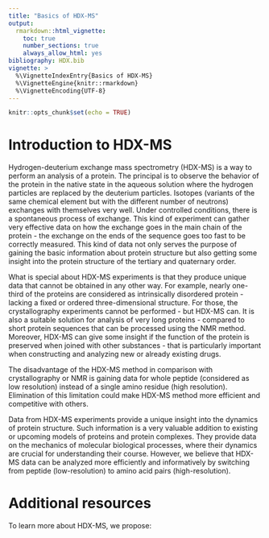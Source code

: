 ```yaml
---
title: "Basics of HDX-MS"
output: 
  rmarkdown::html_vignette:
    toc: true
    number_sections: true
    always_allow_html: yes
bibliography: HDX.bib
vignette: >
  %\VignetteIndexEntry{Basics of HDX-MS}
  %\VignetteEngine{knitr::rmarkdown}
  %\VignetteEncoding{UTF-8}
---
```


```r
knitr::opts_chunk$set(echo = TRUE)
```

# Introduction to HDX-MS

Hydrogen-deuterium exchange mass spectrometry (HDX-MS) is a way to perform an analysis of a protein. The principal is to observe the behavior of the protein in the native state in the aqueous solution where the hydrogen particles are replaced by the deuterium particles. Isotopes (variants of the same chemical element but with the different number of neutrons) exchanges with themselves very well. Under controlled conditions, there is a spontaneous process of exchange. This kind of experiment can gather very effective data on how the exchange goes in the main chain of the protein - the exchange on the ends of the sequence goes too fast to be correctly measured. This kind of data not only serves the purpose of gaining the basic information about protein structure but also getting some insight into the protein structure of the tertiary and quaternary order.

What is special about HDX-MS experiments is that they produce unique data that cannot be obtained in any other way. For example, nearly one-third of the proteins are considered as intrinsically disordered protein - lacking a fixed or ordered three-dimensional structure. For those, the crystallography experiments cannot be performed - but HDX-MS can. It is also a suitable solution for analysis of very long proteins - compared to short protein sequences that can be processed using the NMR method. Moreover, HDX-MS can give some insight if the function of the protein is preserved when joined with other substances - that is particularly important when constructing and analyzing new or already existing drugs. 

The disadvantage of the HDX-MS method in comparison with crystallography or NMR is gaining data for whole peptide (considered as low resolution) instead of a single amino residue (high resolution). Elimination of this limitation could make HDX-MS method more efficient and competitive with others.
 
Data from HDX-MS experiments provide a unique insight into the dynamics of protein structure. Such information is a very valuable addition to existing or upcoming models of proteins and protein complexes. They provide data on the mechanics of molecular biological processes, where their dynamics are crucial for understanding their course. However, we believe that HDX-MS data can be analyzed more efficiently and informatively by switching from peptide (low-resolution) to amino acid pairs (high-resolution).

# Additional resources

To learn more about HDX-MS, we propose:


